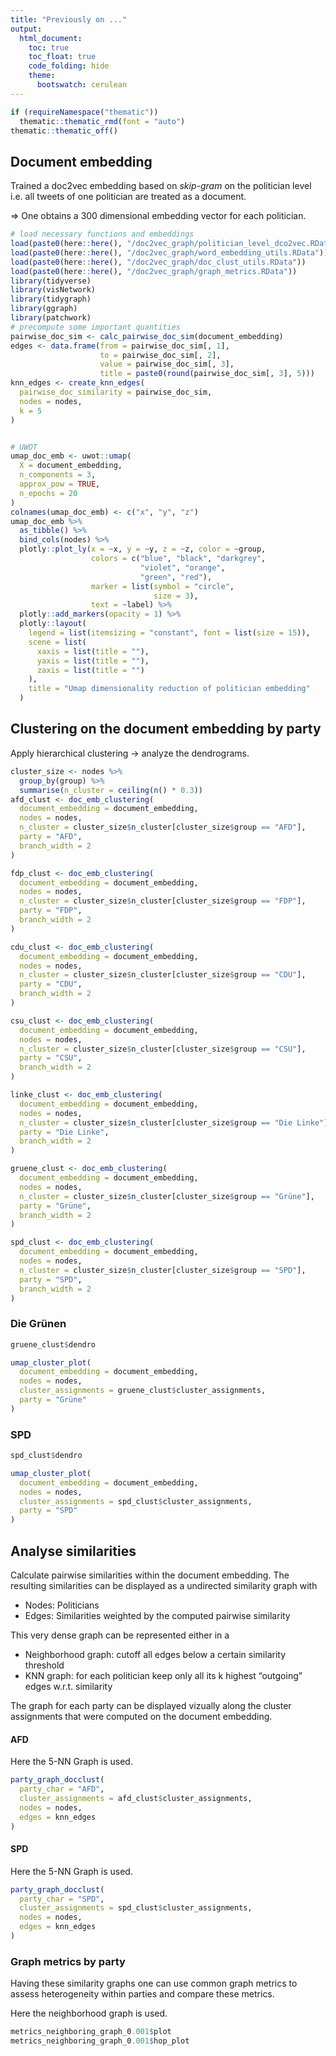 ```yaml
---
title: "Previously on ..."
output: 
  html_document:
    toc: true
    toc_float: true
    code_folding: hide
    theme:
      bootswatch: cerulean
---
```


```r
if (requireNamespace("thematic")) 
  thematic::thematic_rmd(font = "auto")
thematic::thematic_off()
```

## Document embedding

Trained a doc2vec embedding based on *skip-gram* on the politician level i.e. all tweets of one politician are treated as a document.

$\Rightarrow$ One obtains a 300 dimensional embedding vector for each politician.

```r
# load necessary functions and embeddings
load(paste0(here::here(), "/doc2vec_graph/politician_level_dco2vec.RData"))
load(paste0(here::here(), "/doc2vec_graph/word_embedding_utils.RData"))
load(paste0(here::here(), "/doc2vec_graph/doc_clust_utils.RData"))
load(paste0(here::here(), "/doc2vec_graph/graph_metrics.RData"))
library(tidyverse)
library(visNetwork)
library(tidygraph)
library(ggraph)
library(patchwork)
# precompute some important quantities
pairwise_doc_sim <- calc_pairwise_doc_sim(document_embedding)
edges <- data.frame(from = pairwise_doc_sim[, 1],
                    to = pairwise_doc_sim[, 2],
                    value = pairwise_doc_sim[, 3],
                    title = paste0(round(pairwise_doc_sim[, 3], 5)))
knn_edges <- create_knn_edges(
  pairwise_doc_similarity = pairwise_doc_sim,
  nodes = nodes,
  k = 5
)


# UWOT
umap_doc_emb <- uwot::umap(
  X = document_embedding,
  n_components = 3,
  approx_pow = TRUE,
  n_epochs = 20
)
colnames(umap_doc_emb) <- c("x", "y", "z")
umap_doc_emb %>%
  as_tibble() %>%
  bind_cols(nodes) %>%
  plotly::plot_ly(x = ~x, y = ~y, z = ~z, color = ~group,
                  colors = c("blue", "black", "darkgrey",
                             "violet", "orange",
                             "green", "red"),
                  marker = list(symbol = "circle",
                                size = 3),
                  text = ~label) %>%
  plotly::add_markers(opacity = 1) %>%
  plotly::layout(
    legend = list(itemsizing = "constant", font = list(size = 15)),
    scene = list(
      xaxis = list(title = ""),
      yaxis = list(title = ""),
      zaxis = list(title = "")
    ),
    title = "Umap dimensionality reduction of politician embedding"
  )
```

## Clustering on the document embedding by party

Apply hierarchical clustering $\rightarrow$ analyze the dendrograms.



```r
cluster_size <- nodes %>%
  group_by(group) %>%
  summarise(n_cluster = ceiling(n() * 0.3))
afd_clust <- doc_emb_clustering(
  document_embedding = document_embedding,
  nodes = nodes,
  n_cluster = cluster_size$n_cluster[cluster_size$group == "AFD"],
  party = "AFD",
  branch_width = 2
)

fdp_clust <- doc_emb_clustering(
  document_embedding = document_embedding,
  nodes = nodes,
  n_cluster = cluster_size$n_cluster[cluster_size$group == "FDP"],
  party = "FDP",
  branch_width = 2
)

cdu_clust <- doc_emb_clustering(
  document_embedding = document_embedding,
  nodes = nodes,
  n_cluster = cluster_size$n_cluster[cluster_size$group == "CDU"],
  party = "CDU",
  branch_width = 2
)

csu_clust <- doc_emb_clustering(
  document_embedding = document_embedding,
  nodes = nodes,
  n_cluster = cluster_size$n_cluster[cluster_size$group == "CSU"],
  party = "CSU",
  branch_width = 2
)

linke_clust <- doc_emb_clustering(
  document_embedding = document_embedding,
  nodes = nodes,
  n_cluster = cluster_size$n_cluster[cluster_size$group == "Die Linke"],
  party = "Die Linke",
  branch_width = 2
)

gruene_clust <- doc_emb_clustering(
  document_embedding = document_embedding,
  nodes = nodes,
  n_cluster = cluster_size$n_cluster[cluster_size$group == "Grüne"],
  party = "Grüne",
  branch_width = 2
)

spd_clust <- doc_emb_clustering(
  document_embedding = document_embedding,
  nodes = nodes,
  n_cluster = cluster_size$n_cluster[cluster_size$group == "SPD"],
  party = "SPD",
  branch_width = 2
)
```

### Die Grünen

```r
gruene_clust$dendro

umap_cluster_plot(
  document_embedding = document_embedding,
  nodes = nodes,
  cluster_assignments = gruene_clust$cluster_assignments,
  party = "Grüne"
)
```

### SPD

```r
spd_clust$dendro

umap_cluster_plot(
  document_embedding = document_embedding,
  nodes = nodes,
  cluster_assignments = spd_clust$cluster_assignments,
  party = "SPD"
)
```


## Analyse similarities

Calculate pairwise similarities within the document embedding. The resulting similarities can be displayed as a undirected similarity graph with

- Nodes: Politicians
- Edges: Similarities weighted by the computed pairwise similarity

This very dense graph can be represented either in a 

- Neighborhood graph: cutoff all edges below a certain similarity threshold
- KNN graph: for each politician keep only all its k highest "outgoing" edges w.r.t. similarity

The graph for each party can be displayed vizually along the cluster assignments that were computed on the document embedding.

#### AFD

Here the 5-NN Graph is used.

```r
party_graph_docclust(
  party_char = "AFD",
  cluster_assignments = afd_clust$cluster_assignments,
  nodes = nodes,
  edges = knn_edges
)
```

#### SPD

Here the 5-NN Graph is used.

```r
party_graph_docclust(
  party_char = "SPD",
  cluster_assignments = spd_clust$cluster_assignments,
  nodes = nodes,
  edges = knn_edges
)
```

### Graph metrics by party

Having these similarity graphs one can use common graph metrics to assess heterogeneity within parties and compare these metrics.

Here the neighborhood graph is used.

```r
metrics_neighboring_graph_0.001$plot
metrics_neighboring_graph_0.001$hop_plot
```



